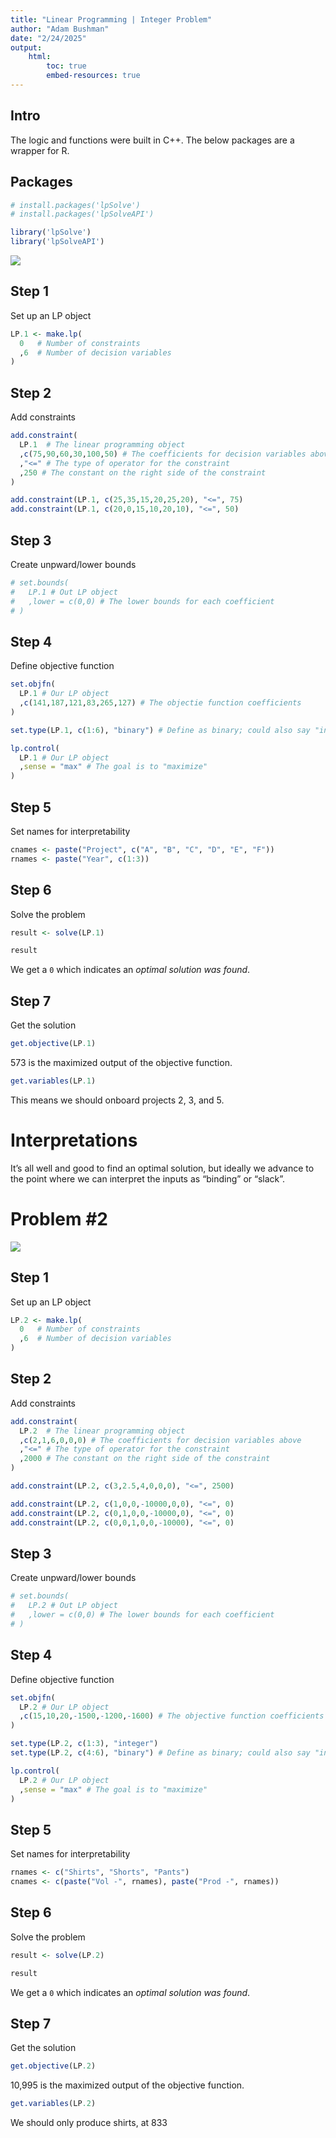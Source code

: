 ```yaml
---
title: "Linear Programming | Integer Problem"
author: "Adam Bushman"
date: "2/24/2025"
output:
    html:
        toc: true
        embed-resources: true
---
```



## Intro

The logic and functions were built in C++. The below packages are a wrapper for R.


## Packages

```r
# install.packages('lpSolve')
# install.packages('lpSolveAPI')

library('lpSolve')
library('lpSolveAPI')
```


![](img/problem-03.png)


## Step 1

Set up an LP object

```r
LP.1 <- make.lp(
  0   # Number of constraints
  ,6  # Number of decision variables
)
```


## Step 2

Add constraints

```r
add.constraint(
  LP.1  # The linear programming object
  ,c(75,90,60,30,100,50) # The coefficients for decision variables above
  ,"<=" # The type of operator for the constraint
  ,250 # The constant on the right side of the constraint
)

add.constraint(LP.1, c(25,35,15,20,25,20), "<=", 75)
add.constraint(LP.1, c(20,0,15,10,20,10), "<=", 50)
```


## Step 3

Create unpward/lower bounds

```r
# set.bounds(
#   LP.1 # Out LP object
#   ,lower = c(0,0) # The lower bounds for each coefficient
# )
```



## Step 4

Define objective function

```r
set.objfn(
  LP.1 # Our LP object
  ,c(141,187,121,83,265,127) # The objectie function coefficients
)

set.type(LP.1, c(1:6), "binary") # Define as binary; could also say "integer"

lp.control(
  LP.1 # Our LP object
  ,sense = "max" # The goal is to "maximize"
)
```


## Step 5

Set names for interpretability

```r
cnames <- paste("Project", c("A", "B", "C", "D", "E", "F"))
rnames <- paste("Year", c(1:3))
```


## Step 6

Solve the problem

```r
result <- solve(LP.1)

result
```

We get a `0` which indicates an *optimal solution was found*. 


## Step 7

Get the solution

```r
get.objective(LP.1)

```

573 is the maximized output of the objective function.


```r
get.variables(LP.1)
```

This means we should onboard projects 2, 3, and 5.


# Interpretations

It's all well and good to find an optimal solution, but ideally we advance to the point where we can interpret the inputs as "binding" or "slack".


# Problem #2

![](img/problem-04.png)


## Step 1

Set up an LP object

```r
LP.2 <- make.lp(
  0   # Number of constraints
  ,6  # Number of decision variables
)
```


## Step 2

Add constraints

```r
add.constraint(
  LP.2  # The linear programming object
  ,c(2,1,6,0,0,0) # The coefficients for decision variables above
  ,"<=" # The type of operator for the constraint
  ,2000 # The constant on the right side of the constraint
)

add.constraint(LP.2, c(3,2.5,4,0,0,0), "<=", 2500)

add.constraint(LP.2, c(1,0,0,-10000,0,0), "<=", 0)
add.constraint(LP.2, c(0,1,0,0,-10000,0), "<=", 0)
add.constraint(LP.2, c(0,0,1,0,0,-10000), "<=", 0)
```


## Step 3

Create unpward/lower bounds

```r
# set.bounds(
#   LP.2 # Out LP object
#   ,lower = c(0,0) # The lower bounds for each coefficient
# )
```



## Step 4

Define objective function

```r
set.objfn(
  LP.2 # Our LP object
  ,c(15,10,20,-1500,-1200,-1600) # The objective function coefficients
)

set.type(LP.2, c(1:3), "integer")
set.type(LP.2, c(4:6), "binary") # Define as binary; could also say "integer"

lp.control(
  LP.2 # Our LP object
  ,sense = "max" # The goal is to "maximize"
)
```


## Step 5

Set names for interpretability

```r
rnames <- c("Shirts", "Shorts", "Pants")
cnames <- c(paste("Vol -", rnames), paste("Prod -", rnames))
```


## Step 6

Solve the problem

```r
result <- solve(LP.2)

result
```

We get a `0` which indicates an *optimal solution was found*. 


## Step 7

Get the solution

```r
get.objective(LP.2)

```

10,995 is the maximized output of the objective function.


```r
get.variables(LP.2)
```

We should only produce shirts, at 833